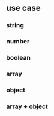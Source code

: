 
## use case

### string

<Form
  schema={{
    type: 'string',
    title: '姓名',
    description: '请输入姓名',
  }}
/>

### number

<Form
  schema={{
    type: 'number',
    title: '年龄',
    description: '请输入年龄',
  }}
/>

### boolean

<Form
  schema={{
    type: 'boolean',
    title: '婚否',
    description: '请输入婚否',
  }}
/>

### array

<Form
  schema={{
    type: 'array',
    items: {
      type: 'string',
      title: '别名',
      description: '请输入别名',
    },
  }}
/>

### object

<Form
  schema={{
    type: 'object',
    properties: {
      name: {
        type: 'string',
        title: '姓名',
        description: '请输入姓名',
      },
      age: {
        type: 'number',
        title: '年龄',
        description: '请输入年龄',
      },
      marital: {
        type: 'boolean',
        title: '婚否',
        description: '请输入婚否',
      },
    },
  }}
/>

### array + object

<Form
  schema={{
    type: 'array',
    title: '标题',
    description: '描述',
    items: {
      type: 'object',
      properties: {
        x: {
          type: 'number',
          title: '横坐标',
          description: '请输入横坐标',
        },
        y: {
          type: 'number',
          title: '纵坐标',
          description: '请输入纵坐标',
        },
      },
    },
  }}
/>
